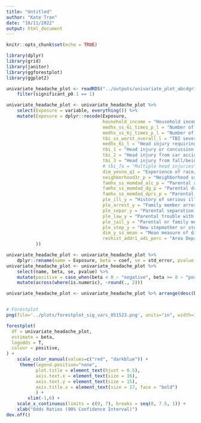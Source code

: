 ```yaml
---
title: "Untitled"
author: "Kate Tran"
date: "10/11/2022"
output: html_document
---
```


```r
knitr::opts_chunk$set(echo = TRUE)
```

```r
library(dplyr)
library(grid)
library(janitor)
library(ggforestplot)
library(ggplot2)
```

```r
univariate_headache_plot <- readRDS("../outputs/univariate_plot_abcdgr1_coef_070523.rds") %>%  # univariate_plot_abcdgr1_coef_120922.rds
    filter(significant_p0.1 == 1)

univariate_headache_plot <- univariate_headache_plot %>% 
    select(Exposure = variable, everything()) %>% 
    mutate(Exposure = dplyr::recode(Exposure,
                                    household_income = "Household income",
                                    medhx_ss_6i_times_p_l = "Number of times of head injury",
                                    medhx_ss_6j_times_p_l = "Number of times of knocked unconscious",
                                    tbi_ss_worst_overall_l = "TBI severity scale (improbable to severe)",
                                    medhx_6i_l = "Head injury requiring doctor's visit",
                                    tbi_1 = "Head injury or concussion requiring hospitalization",
                                    tbi_2 = "Head injury from car accident/crashing moving vehicles",
                                    tbi_3 = "Head injury from fall/being hit something",
                                    # tbi_7a = "Multiple head injuries",
                                    dim_yesno_q1 = "Experience of race/ethnicity/color discrimination in past year",
                                    neighborhood3r_p = "Neighborhood safety from crime",
                                    famhx_ss_momdad_alc_p = "Parental alcohol problem",
                                    famhx_ss_momdad_dg_p = "Parental drug problem",
                                    famhx_ss_momdad_dprs_p = "Parental depression",
                                    ple_ill_y = "History of serious illness",
                                    ple_arrest_y = "Family member arrested",
                                    ple_separ_y = "Parental separation or divorce",
                                    ple_law_y = "Parental trouble with law",
                                    ple_jail_y = "Parental or family member incarceration",
                                    ple_step_y = "New stepmother or stepfather",
                                    dim_y_ss_mean = "Mean measure of discrimination",
                                    reshist_addr1_adi_perc = "Area Deprivation Index based on geocoded address"
           ))
```


```r
univariate_headache_plot <- univariate_headache_plot %>% 
    dplyr::rename(name = Exposure, beta = coef, se = std_error, pvalue = p_value)
univariate_headache_plot <- univariate_headache_plot %>% 
    select(name, beta, se, pvalue) %>% 
    mutate(positive = case_when(beta < 0 ~ "negative", beta >= 0 ~ "positive", TRUE ~ NA_character_)) %>% 
    mutate(across(where(is.numeric), ~round(., 2)))

univariate_headache_plot <- univariate_headache_plot %>% arrange(desc(beta))


# Forestplot
png(file='../plots/forestplot_sig_vars_051523.png', units="in", width=17, height=8, res=620)

forestplot(
  df = univariate_headache_plot,
  estimate = beta,
  logodds = T,
  colour = positive,
) +
    scale_color_manual(values=c("red", "darkblue")) +
     theme(legend.position="none",
           plot.title = element_text(hjust = 0.5),
           axis.text.x = element_text(size = 16),
           axis.text.y = element_text(size = 15),
           axis.title.x = element_text(size = 17, face = "bold")
           ) +
        xlim(-1,6) +
    scale_x_continuous(limits = c(0, 7), breaks = seq(0, 7.5, 1)) +
    xlab("Odds Ratios (90% Confidence Interval)")
dev.off() 
```
















